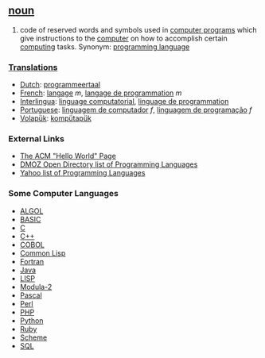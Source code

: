 == [[noun]] ==
#code of reserved words and symbols used in [[computer program]]s which give instructions to the [[computer]] on how to accomplish certain [[computing]] tasks.  Synonym: [[programming language]]

===[[Translation]]s===
*[[Dutch]]: [[programmeertaal]]
*[[French]]: [[langage]] ''m'', [[langage de programmation]] ''m''
*[[Interlingua]]: [[linguage computatorial]], [[linguage de programmation]]
*[[Portuguese]]: [[linguagem de computador]] ''f'', [[linguagem de programação]] ''f''
*[[Volapük]]: [[kompütapük]]

=== External Links===
*[http://www2.latech.edu/~acm/HelloWorld.shtml The ACM "Hello World" Page]
*[http://dmoz.org/Computers/Programming/Languages/ DMOZ Open Directory list of Programming Languages]
*[http://dir.yahoo.com/Computers_and_Internet/Programming_and_Development/Languages/ Yahoo list of Programming Languages]

=== Some Computer Languages ===

*[[w:Algol_programming_language|ALGOL]]
*[[w:BASIC|BASIC]]
*[[C]]
*[[w:C_Plus_Plus|C++]]
*[[w:COBOL|COBOL]]
*[[w:Common_Lisp|Common Lisp]]
*[[w:Fortran|Fortran]]
*[[Java]]
*[[w:LISP|LISP]]
*[[w:Modula-2|Modula-2]]
*[[Pascal]]
*[[w:Perl|Perl]]
*[[PHP]]
*[[Python]]
*[[Ruby]]
*[[w:Scheme_programming_language|Scheme]]
*[[SQL]]